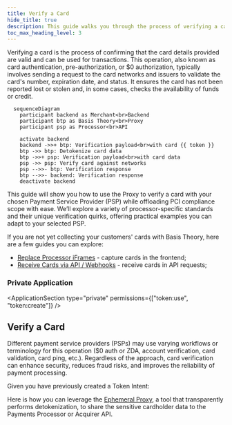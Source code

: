 ```yaml
---
title: Verify a Card
hide_title: true
description: This guide walks you through the process of verifying a card against a Payments Service Provider using the Proxy
toc_max_heading_level: 3
---
```



<Intro
  title="Verify a Card"
  caption="Streamline card verification with a secure, proxy-powered solution."
/>

Verifying a card is the process of confirming that the card details provided are valid and can be used for transactions. This operation, also known as card authentication, pre-authorization, or $0 authorization, typically involves sending a request to the card networks and issuers to validate the card's number, expiration date, and status. It ensures the card has not been reported lost or stolen and, in some cases, checks the availability of funds or credit.

```mermaid
  sequenceDiagram
    participant backend as Merchant<br>Backend
    participant btp as Basis Theory<br>Proxy
    participant psp as Processor<br>API

    activate backend
    backend ->>+ btp: Verification payload<br>with card {{ token }}
    btp ->> btp: Detokenize card data
    btp ->>+ psp: Verification payload<br>with card data
    psp ->> psp: Verify card against networks
    psp -->>- btp: Verification response
    btp -->>- backend: Verification response
    deactivate backend
```

This guide will show you how to use the Proxy to verify a card with your chosen Payment Service Provider (PSP) while offloading PCI compliance scope with ease. We’ll explore a variety of processor-specific standards and their unique verification quirks, offering practical examples you can adapt to your selected PSP.

If you are not yet collecting your customers' cards with Basis Theory, here are a few guides you can explore:

- [Replace Processor iFrames](/docs/card-payments/replace-processor-iframes) - capture cards in the frontend;
- [Receive Cards via API / Webhooks](/docs/card-payments/receive-cards-api) - receive cards in API requests;

<GettingStartedSection />

### Private Application

<ApplicationSection type="private" permissions={["token:use", "token:create"]} />

## Verify a Card

Different payment service providers (PSPs) may use varying workflows or terminology for this operation ($0 auth or ZDA, account verification, card validation, card ping, etc.). Regardless of the approach, card verification can enhance security, reduces fraud risks, and improves the reliability of payment processing.

Given you have previously created a Token Intent:

<TokenIntentSample />

Here is how you can leverage the [Ephemeral Proxy](/docs/api/proxies/ephemeral-proxy), a tool that transparently performs detokenization, to share the sensitive cardholder data to the Payments Processor or Acquirer API.

<VerifyCardExamplesSection />

<SaveCardSection />
